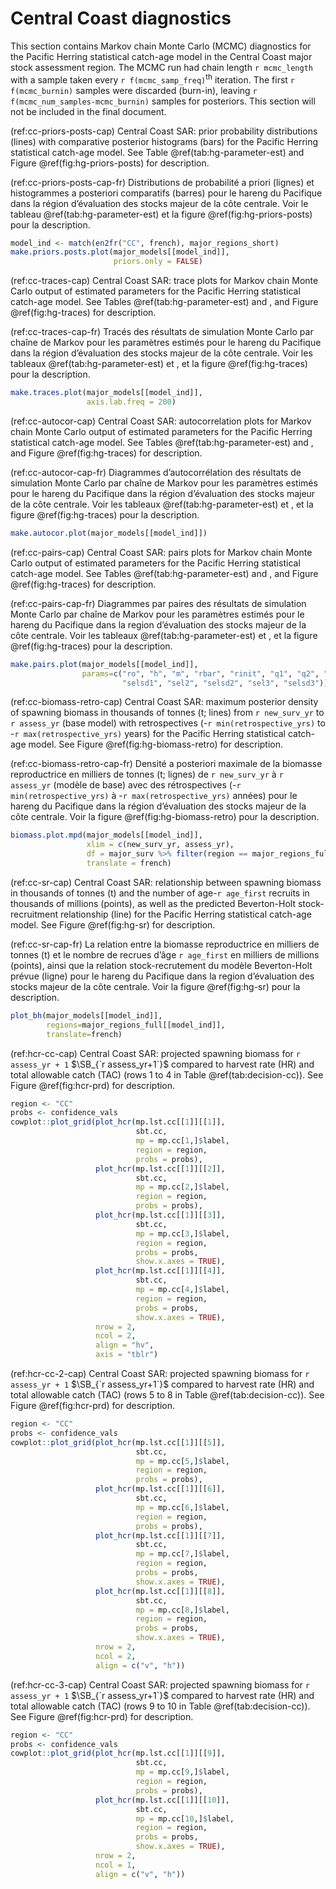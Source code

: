 # Central Coast diagnostics

This section contains Markov chain Monte Carlo (MCMC) diagnostics for the Pacific Herring statistical catch-age model
in the Central Coast major stock assessment region.
The MCMC run had chain length `r mcmc_length`
with a sample taken every `r f(mcmc_samp_freq)`^th^ iteration.
The first `r f(mcmc_burnin)` samples were discarded (burn-in), 
leaving `r f(mcmc_num_samples-mcmc_burnin)` samples for posteriors.
This section will not be included in the final document.

(ref:cc-priors-posts-cap) Central Coast SAR:
prior probability distributions (lines) with
comparative posterior histograms (bars)
for the Pacific Herring statistical catch-age model.
See Table \@ref(tab:hg-parameter-est) and Figure \@ref(fig:hg-priors-posts) for description.

(ref:cc-priors-posts-cap-fr) Distributions de probabilité a priori (lignes)
et histogrammes a posteriori comparatifs (barres) pour le hareng du Pacifique dans la région d’évaluation des stocks majeur de la côte centrale.
Voir le tableau \@ref(tab:hg-parameter-est) et la figure \@ref(fig:hg-priors-posts) pour la description.

```r
model_ind <- match(en2fr("CC", french), major_regions_short)
make.priors.posts.plot(major_models[[model_ind]],
                       priors.only = FALSE)
```

(ref:cc-traces-cap) Central Coast SAR:
trace plots for Markov chain Monte Carlo output of
estimated parameters for the Pacific Herring statistical catch-age model.
See Tables \@ref(tab:hg-parameter-est) and \ref{tab:variables}, and Figure \@ref(fig:hg-traces) for description.

(ref:cc-traces-cap-fr) Tracés des résultats de simulation Monte Carlo par chaîne de Markov pour les paramètres estimés pour le hareng du Pacifique
dans la région d’évaluation des stocks majeur de la côte centrale.
Voir les tableaux \@ref(tab:hg-parameter-est) et \ref{tab:variables}, et la figure \@ref(fig:hg-traces) pour la description.

```r
make.traces.plot(major_models[[model_ind]],
                 axis.lab.freq = 200)
```

(ref:cc-autocor-cap) Central Coast SAR:
autocorrelation plots for Markov chain Monte Carlo output of
estimated parameters for the Pacific Herring statistical catch-age model.
See Tables \@ref(tab:hg-parameter-est) and \ref{tab:variables}, and Figure \@ref(fig:hg-traces) for description.

(ref:cc-autocor-cap-fr) Diagrammes d’autocorrélation des résultats de simulation Monte Carlo par chaîne de Markov pour les
paramètres estimés pour le hareng du Pacifique dans la région d’évaluation des stocks majeur de la côte centrale.
Voir les tableaux \@ref(tab:hg-parameter-est) et \ref{tab:variables}, et la figure \@ref(fig:hg-traces) pour la description.

```r
make.autocor.plot(major_models[[model_ind]])
```

(ref:cc-pairs-cap) Central Coast SAR:
pairs plots for Markov chain Monte Carlo output of
estimated parameters for the Pacific Herring statistical catch-age model.
See Tables \@ref(tab:hg-parameter-est) and \ref{tab:variables}, and Figure \@ref(fig:hg-traces) for description.

(ref:cc-pairs-cap-fr) Diagrammes par paires des résultats de simulation Monte Carlo par chaîne de Markov pour
les paramètres estimés pour le hareng du Pacifique dans la region d’évaluation des stocks majeur de la côte centrale.
Voir les tableaux \@ref(tab:hg-parameter-est) et \ref{tab:variables}, et la figure \@ref(fig:hg-traces) pour la description.

```r
make.pairs.plot(major_models[[model_ind]],
                params=c("ro", "h", "m", "rbar", "rinit", "q1", "q2", "sel1",
                         "selsd1", "sel2", "selsd2", "sel3", "selsd3"))
```

(ref:cc-biomass-retro-cap) Central Coast SAR:
maximum posterior density of spawning biomass in thousands of tonnes (t; lines)
from `r new_surv_yr` to `r assess_yr` (base model) with retrospectives 
(-`r min(retrospective_yrs)` to -`r max(retrospective_yrs)` years)
for the Pacific Herring statistical catch-age model.
See Figure \@ref(fig:hg-biomass-retro) for description.

(ref:cc-biomass-retro-cap-fr) Densité a posteriori maximale de la biomasse reproductrice en milliers de tonnes (t; lignes)
de `r new_surv_yr` à `r assess_yr` (modèle de base) avec des rétrospectives
(-`r min(retrospective_yrs)` à -`r max(retrospective_yrs)` années)
pour le hareng du Pacifique dans la
région d'évaluation des stocks majeur de la côte centrale.
Voir la figure \@ref(fig:hg-biomass-retro) pour la description.

```r
biomass.plot.mpd(major_models[[model_ind]],
                 xlim = c(new_surv_yr, assess_yr),
                 df = major_surv %>% filter(region == major_regions_full[model_ind]),
                 translate = french)
```

(ref:cc-sr-cap) Central Coast SAR:
relationship between spawning biomass in thousands of tonnes (t) and
the number of age-`r age_first` recruits in thousands of millions (points),
as well as the predicted Beverton-Holt stock-recruitment relationship (line)
for the Pacific Herring statistical catch-age model.
See Figure \@ref(fig:hg-sr) for description.

(ref:cc-sr-cap-fr) La relation entre la biomasse reproductrice en milliers de tonnes (t) et
le nombre de recrues d'âge `r age_first` en milliers de millions (points), ainsi que
la relation stock-recrutement du modèle Beverton-Holt prévue (ligne)
pour le hareng du Pacifique dans la region d’évaluation des stocks majeur de la côte centrale.
Voir la figure \@ref(fig:hg-sr) pour la description.

```r
plot_bh(major_models[[model_ind]],
        regions=major_regions_full[[model_ind]],
        translate=french)
```

(ref:hcr-cc-cap) Central Coast SAR:
projected spawning biomass for `r assess_yr + 1` $\SB_{`r assess_yr+1`}$
compared to harvest rate (HR) and total allowable catch (TAC)
(rows 1 to 4 in Table \@ref(tab:decision-cc)).
See Figure \@ref(fig:hcr-prd) for description.

```r
region <- "CC"
probs <- confidence_vals
cowplot::plot_grid(plot_hcr(mp.lst.cc[[1]][[1]],
                            sbt.cc,
                            mp = mp.cc[1,]$label,
                            region = region,
                            probs = probs),
                   plot_hcr(mp.lst.cc[[1]][[2]],
                            sbt.cc,
                            mp = mp.cc[2,]$label,
                            region = region,
                            probs = probs),
                   plot_hcr(mp.lst.cc[[1]][[3]],
                            sbt.cc,
                            mp = mp.cc[3,]$label,
                            region = region,
                            probs = probs,
                            show.x.axes = TRUE),
                   plot_hcr(mp.lst.cc[[1]][[4]],
                            sbt.cc,
                            mp = mp.cc[4,]$label,
                            region = region,
                            probs = probs,
                            show.x.axes = TRUE),
                   nrow = 2,
                   ncol = 2,
                   align = "hv",
                   axis = "tblr")
```

(ref:hcr-cc-2-cap) Central Coast SAR:
projected spawning biomass for `r assess_yr + 1` $\SB_{`r assess_yr+1`}$
compared to harvest rate (HR) and total allowable catch (TAC)
(rows 5 to 8 in Table \@ref(tab:decision-cc)).
See Figure \@ref(fig:hcr-prd) for description.

```r
region <- "CC"
probs <- confidence_vals 
cowplot::plot_grid(plot_hcr(mp.lst.cc[[1]][[5]],
                            sbt.cc,
                            mp = mp.cc[5,]$label,
                            region = region,
                            probs = probs),
                   plot_hcr(mp.lst.cc[[1]][[6]],
                            sbt.cc,
                            mp = mp.cc[6,]$label,
                            region = region,
                            probs = probs),
                   plot_hcr(mp.lst.cc[[1]][[7]],
                            sbt.cc,
                            mp = mp.cc[7,]$label,
                            region = region,
                            probs = probs,
                            show.x.axes = TRUE),
                   plot_hcr(mp.lst.cc[[1]][[8]],
                            sbt.cc,
                            mp = mp.cc[8,]$label,
                            region = region,
                            probs = probs,
                            show.x.axes = TRUE),
                   nrow = 2,
                   ncol = 2,
                   align = c("v", "h"))
```

(ref:hcr-cc-3-cap) Central Coast SAR:
projected spawning biomass for `r assess_yr + 1` $\SB_{`r assess_yr+1`}$
compared to harvest rate (HR) and total allowable catch (TAC)
(rows 9 to 10 in Table \@ref(tab:decision-cc)).
See Figure \@ref(fig:hcr-prd) for description.

```r
region <- "CC"
probs <- confidence_vals 
cowplot::plot_grid(plot_hcr(mp.lst.cc[[1]][[9]],
                            sbt.cc,
                            mp = mp.cc[9,]$label,
                            region = region,
                            probs = probs),
                   plot_hcr(mp.lst.cc[[1]][[10]],
                            sbt.cc,
                            mp = mp.cc[10,]$label,
                            region = region,
                            probs = probs,
                            show.x.axes = TRUE),
                   nrow = 2,
                   ncol = 1,
                   align = c("v", "h"))
```
